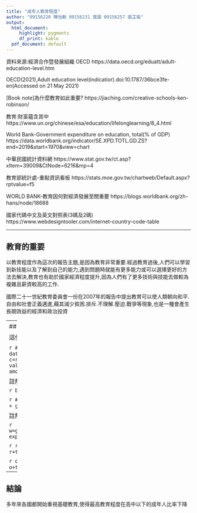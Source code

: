 ---
title: "成年人教育程度"
author: "09156220 陳怡勳 09156231 莫諼 09156257 張芷瑜"
output:
  html_document:     
     highlight: pygments
     df_print: kable
  pdf_document: default
---

資料來源:經濟合作暨發展組織 OECD 
https://data.oecd.org/eduatt/adult-education-level.htm

OECD(2021),Adult education level(indicatior).doi:10.1787/36bce3fe-en(Accessed on 21 May 2021)

[Book note]為什麼教育如此重要?
https://jiaching.com/creative-schools-ken-robinson/

教育:財富蘊含其中
https://www.un.org/chinese/esa/education/lifelonglearning/8_4.html

World Bank-Government expenditure on education, total(% of GDP)
https://data.worldbank.org/indicator/SE.XPD.TOTL.GD.ZS?end=2019&start=1970&view=chart

中華民國統計資料網
https://www.stat.gov.tw/ct.asp?xItem=39009&CtNode=6216&mp=4

教育部統計處-重點資訊看板
https://stats.moe.gov.tw/chartweb/Default.aspx?rptvalue=f5

WORLD BANK-教育因何對經濟發展至關重要
https://blogs.worldbank.org/zh-hans/node/18688

國家代碼中文及英文對照表(3碼及2碼)
https://www.webdesigntooler.com/internet-country-code-table

---

## 教育的重要

以教育程度作為這次的報告主題,是因為教育非常重要.經過教育過後,人們可以學習到新技能以及了解到自己的能力,遇到問題時就能有更多能力或可以選擇更好的方法去解決,教育也有助於國家經濟程度提升,因為人們有了更多技術與技能去做較為複雜且薪資較高的工作.

國際二十一世紀教育委員會一份在2007年的報告中提出教育可以使人類朝向和平.自由和社會正義邁進,藉其減少貧困.排斥.不理解.壓迫.戰爭等現象,也是一種會產生長期效益的經濟和政治投資

---
## 數據說明

這份數據是調查25~64歲的人的最高教育程度是在高中以下的占比
#丹麥.葡萄牙.以色列.南非.美國.南韓

```{r setup,class.source = c("numCode", "r", "numberLines")}
#讀檔
knitr::opts_chunk$set(echo = TRUE)
a<-read.csv("/Users/User/Desktop/aaa.csv")
b<-data.frame(
 location=c(a$LOCATION),
 time=c(a$TIME),
 value=c(a$Value)
 )
c=read.csv("/Users/User/Desktop/qqq.csv")
d=data.frame(
  country=c(c$Country),
  time=c(c$Time),
  value=c(c$Value)
)
e=read.csv("/Users/User/Desktop/eee.csv")
f=data.frame(
  year=c(e$Year),
  amount=c(e$Amount),
  value=c(e$Value)
)
```

註解:2~8行


```{r,echo=FALSE}
b
d
f
```


```{r pressure, class.source = c("numCode", "r", "numberLines"),message=FALSE,warning=FALSE}
#繪圖
library(gganimate)
library(gifski)
p=ggplot(b,aes(x = time, y = value,colour=location)) + geom_line(stat='identity')+ labs(title="Adult education level")
p+transition_reveal(time)
```

註解:2~5行繪圖

```{r , class.source = c("numCode", "r", "numberLines"),message=FALSE,warning=FALSE}
w=ggplot(d,aes(x=time,y=value,colour=country))+geom_line(stat='identity')+labs(title="Government expenditure on education")
w+transition_reveal(time)
```

```{r ,class.source = c("numCode", "r", "numberLines"),message=FALSE,warning=FALSE}
r=ggplot(f,aes(x=year,y=amount))+geom_line(colour='#6085DB')+labs(title="台灣教育經費")
r+transition_reveal(year)
```

```{r,class.source = c("numCode", "r", "numberLines"),message=FALSE,warning=FALSE}
o=ggplot(f,aes(x=year,y=value))+geom_line(colour='#5EB2F2')+labs(title="台灣教育經費(GDP占比)")
o+transition_reveal(year)
```

---
## 結論

多年來各國都開始重視基礎教育,使得最高教育程度在高中以下的成年人比率下降